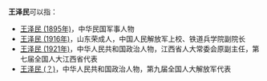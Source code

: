 '''王泽民'''可以指：
* [[王泽民_(1895年)|王泽民 (1895年)]]，中华民国军事人物
* [[王泽民_(1916年)|王泽民 (1916年)]]，山东荣成人，中国人民解放军上校、铁道兵学院副院长
* [[王泽民_(1921年)|王泽民 (1921年)]]，中华人民共和国政治人物，江西省人大常委会原副主任，第七届全国人大江西省代表
* [[王泽民_(？)|王泽民 (？)]]，中华人民共和国政治人物，第九届全国人大解放军代表

{{Disambiguation|cat=三字王姓人名消歧义|ze}}